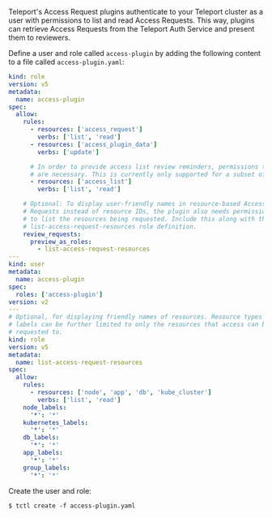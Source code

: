 Teleport's Access Request plugins authenticate to your Teleport cluster as a
user with permissions to list and read Access Requests. This way, plugins can
retrieve Access Requests from the Teleport Auth Service and present them to
reviewers.

Define a user and role called `access-plugin` by adding the following content to
a file called `access-plugin.yaml`:

```yaml
kind: role
version: v5
metadata:
  name: access-plugin
spec:
  allow:
    rules:
      - resources: ['access_request']
        verbs: ['list', 'read']
      - resources: ['access_plugin_data']
        verbs: ['update']

      # In order to provide access list review reminders, permissions to list and read access lists
      # are necessary. This is currently only supported for a subset of plugins.
      - resources: ['access_list']
        verbs: ['list', 'read']

    # Optional: To display user-friendly names in resource-based Access
    # Requests instead of resource IDs, the plugin also needs permission
    # to list the resources being requested. Include this along with the
    # list-access-request-resources role definition.
    review_requests:
      preview_as_roles:
        - list-access-request-resources
---
kind: user
metadata:
  name: access-plugin
spec:
  roles: ['access-plugin']
version: v2
---
# Optional, for displaying friendly names of resources. Resource types and
# labels can be further limited to only the resources that access can be
# requested to.
kind: role
version: v5
metadata:
  name: list-access-request-resources
spec:
  allow:
    rules:
      - resources: ['node', 'app', 'db', 'kube_cluster']
        verbs: ['list', 'read']
    node_labels:
      '*': '*'
    kubernetes_labels:
      '*': '*'
    db_labels:
      '*': '*'
    app_labels:
      '*': '*'
    group_labels:
      '*': '*'
```

Create the user and role:

```code
$ tctl create -f access-plugin.yaml
```
